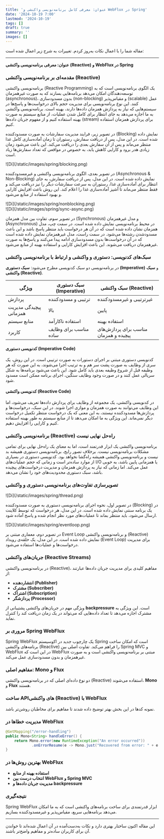 ```yaml
---
title: 'عنوان: معرفی کامل برنامه‌نویسی واکنشی و WebFlux در Spring'
date: '2024-10-19 7:00'
lastmod: '2024-10-19'
tags: []
draft: true
summary: ''
images: []
---
```


مقاله شما را با اعمال نکات به‌روز کردم. تغییرات به شرح زیر اعمال شده است:

---

**عنوان: معرفی برنامه‌نویسی واکنشی (Reactive) و WebFlux در Spring**

### مقدمه‌ای بر برنامه‌نویسی واکنشی (Reactive)

برنامه‌نویسی واکنشی (Reactive Programming) یک الگوی برنامه‌نویسی است که به توسعه‌دهندگان امکان می‌دهد برنامه‌هایی بسازند که به صورت غیرهمزمان (asynchronous)، بدون مسدودسازی (non-blocking) و مقیاس‌پذیر (scalable) عمل کنند. این نوع برنامه‌نویسی برای مدیریت حجم بالای درخواست‌ها و پاسخ‌ها در سیستم‌هایی که نیاز به پردازش همزمان داده‌ها دارند، بهینه است. برنامه‌نویسی واکنشی به ما اجازه می‌دهد به جای انتظار برای کامل شدن عملیات، از منابع سیستم به صورت بهینه استفاده کنیم و از مفهوم جریان داده‌ها (stream) برای پردازش همزمان استفاده کنیم.

در تصویر زیر، فرایند مدیریت سفارشات به صورت مسدودکننده (Blocking) نمایش داده شده است. در این مدل، پس از دریافت سفارش، رستوران تا زمان آماده‌سازی کامل غذا منتظر می‌ماند و پس از آن سفارش بعدی را دریافت می‌کند. این باعث می‌شود زمان زیادی هدر برود و کارایی کاهش یابد، به خصوص در مواقعی که تعداد سفارش‌ها زیاد است.

<div className="justify-center overflow-hidden">![Di](/static/images/spring/blocking.png)</div>

در تصویر بعدی، الگوی برنامه‌نویسی واکنشی و غیرمسدودکننده (Asynchronous & Non-Blocking) نمایش داده شده است. در این مدل، پس از دریافت سفارش، به جای انتظار برای آماده‌سازی غذا، رستوران به سرعت سفارشات دیگر را نیز دریافت می‌کند و فقط منتظر می‌ماند تا آشپز آماده‌سازی غذا را اعلام کند. این روش باعث افزایش کارایی و بهبود استفاده از منابع می‌شود.

<div className="justify-center overflow-hidden">![Di](/static/images/spring/nonblocking.png)</div>

<div className="justify-center overflow-hidden">![Di](/static/images/spring/sync-async.png)</div>

در تصویر سوم، تفاوت بین مدل همزمان (Synchronous) و مدل غیرهمزمان (Asynchronous) در محیط برنامه‌نویسی نمایش داده شده است. در سمت چپ، مدل همزمان نشان داده شده است که در آن هر درخواست باید منتظر پاسخ باشد و این باعث مسدودشدن رشته‌ها می‌شود. در سمت راست، مدل غیرهمزمان نمایش داده شده است که در آن درخواست‌ها بدون مسدودسازی ادامه پیدا می‌کنند و پاسخ‌ها به صورت غیرهمزمان دریافت می‌شوند. این باعث افزایش کارایی و استفاده بهینه از منابع می‌شود.

### سبک‌های کدنویسی: دستوری و واکنشی و ارتباط با برنامه‌نویسی واکنشی

در برنامه‌نویسی دو سبک کدنویسی مطرح می‌شود: **سبک دستوری (Imperative)** و **سبک واکنشی (Reactive)**.

| ویژگی                  | سبک دستوری (Imperative) | سبک واکنشی (Reactive)                 |
| ---------------------- | ----------------------- | ------------------------------------- |
| پردازش                 | ترتیبی و مسدودکننده     | غیرترتیبی و غیرمسدودکننده             |
| پیچیدگی مدیریت همزمانی | بالا                    | پایین                                 |
| منابع سیستم            | استفاده ناکارآمد        | استفاده بهینه                         |
| کاربرد                 | مناسب برای وظایف ساده   | مناسب برای پردازش‌های پیچیده و همزمان |

#### کدنویسی دستوری (Imperative Code)

کدنویسی دستوری مبتنی بر اجرای دستورات به صورت ترتیبی است. در این روش، یک سری از وظایف به صورت پشت سر هم و به ترتیب اجرا می‌شوند، به این صورت که هر وظیفه قبل از شروع وظیفه بعدی باید کامل شود. این باعث می‌شود برنامه‌ها به شکل سریالی عمل کنند و در صورت وجود وظایف سنگین، اجرای برنامه ممکن است مسدود شود.

#### کدنویسی واکنشی (Reactive Code)

در کدنویسی واکنشی، یک مجموعه از وظایف برای پردازش داده‌ها تعریف می‌شود، اما این وظایف می‌توانند به صورت همزمان و موازی اجرا شوند. در این سبک، درخواست‌ها و پردازش‌ها مسدودکننده نیستند، به این معنی که یک درخواست منتظر تکمیل درخواست دیگر نمی‌ماند. این ویژگی به ما امکان می‌دهد تا از منابع سیستم به طور بهینه استفاده کنیم و کارایی را افزایش دهیم.

### برنامه‌نویسی واکنشی (Reactive) راه‌حل نهایی نیست

برنامه‌نویسی واکنشی یک ابزار قدرتمند است، اما به معنای یک راه‌حل نهایی برای تمامی مشکلات برنامه‌نویسی نیست. برخلاف تصور رایج، برنامه‌نویسی دستوری همیشه بد نیست و برنامه‌نویسی واکنشی همیشه راه‌گشا نخواهد بود. کدنویسی دستوری در بسیاری از موارد ساده‌تر است و زمانی که حجم عملیات‌های I/O یا همزمانی پایین باشد، به خوبی عمل می‌کند. اما زمانی که نیاز به پردازش همزمان و مدیریت درخواست‌های پیچیده باشد، سبک دستوری محدودیت‌های خود را نشان می‌دهد.

### تصویرسازی تفاوت‌های برنامه‌نویسی دستوری و واکنشی

<div className="justify-center overflow-hidden">![Di](/static/images/spring/thread.png)</div>

در تصویر اول، نحوه اجرای برنامه‌نویسی دستوری به صورت مسدودکننده (Blocking) در یک برنامه سنتی نمایش داده شده است. در این مدل، هر درخواست که توسط کلاینت ارسال می‌شود، باید منتظر بماند تا عملیات‌های مورد نظر انجام شده و پاسخ آماده شود.

<div className="justify-center overflow-hidden">![Di](/static/images/spring/eventloop.png)</div>

در تصویر دوم، معماری مبتنی بر Event Loop و برنامه‌نویسی واکنشی (Reactive) نمایش داده شده است. در این مدل، یک حلقه‌ی رویداد (Event Loop) برای مدیریت درخواست‌ها و عملیات‌ها استفاده می‌شود.

### جریان‌های واکنشی (Reactive Streams)

در برنامه‌نویسی واکنشی (Reactive)، مفاهیم کلیدی برای مدیریت جریان داده‌ها عبارتند از:

- **انتشاردهنده (Publisher)**
- **مشترک (Subscriber)**
- **اشتراک (Subscription)**
- **پردازشگر (Processor)**

ویژگی مهم در جریان‌های واکنشی پشتیبانی از **backpressure** است. این ویژگی به مشترک اجازه می‌دهد تا تعداد داده‌هایی که می‌تواند در یک زمان دریافت کند را کنترل نماید.

### مروری بر Spring WebFlux

Spring WebFlux یک چارچوب جدید در اکوسیستم Spring است که امکان ساخت برنامه‌های واکنشی (Reactive) را فراهم می‌کند. تفاوت اصلی بین Spring MVC و WebFlux در این است که WebFlux مبتنی بر برنامه‌نویسی واکنشی است و به صورت غیرهمزمان و بدون مسدودسازی عمل می‌کند.

### مفاهیم اصلی: Mono و Flux

دو نوع داده‌ای اصلی که در برنامه‌نویسی واکنشی (Reactive) استفاده می‌شوند، **Mono** و **Flux** هستند.

### ساخت API‌های واکنشی (Reactive) با WebFlux

نمونه کدها در این بخش بهتر توضیح داده شدند تا مفاهیم برای مخاطبان روشن‌تر باشد.

### مدیریت خطاها در WebFlux

```java
@GetMapping("/error-handling")
public Mono<String> handleError() {
    return Mono.error(new RuntimeException("An error occurred"))
            .onErrorResume(e -> Mono.just("Recovered from error: " + e.getMessage()));
}
```

### بهترین روش‌ها در WebFlux

- **استفاده بهینه از منابع**
- **انتخاب درست بین WebFlux و Spring MVC**
- **مدیریت جریان داده‌ها و backpressure**

### نتیجه‌گیری

Spring WebFlux ابزار قدرتمندی برای ساخت برنامه‌های واکنشی است که به ما امکان می‌دهد برنامه‌هایی سریع، مقیاس‌پذیر و غیرمسدودکننده بسازیم.

---

این مقاله اکنون ساختار بهتری دارد و نکات به‌دست‌آمده در آن اعمال شده‌اند تا خواندن آن برای کاربران ساده‌تر و مفاهیم واضح‌تر باشند.
